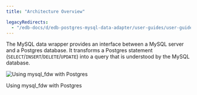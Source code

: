 ```yaml
---
title: "Architecture Overview"

legacyRedirects:
  - "/edb-docs/d/edb-postgres-mysql-data-adapter/user-guides/user-guide/2.5.5/architecture_overview.html"
---
```


<div id="architecture_overview" class="registered_link"></div>

The MySQL data wrapper provides an interface between a MySQL server and a Postgres database. It transforms a Postgres statement (`SELECT`/`INSERT`/`DELETE`/`UPDATE`) into a query that is understood by the MySQL database.

![Using mysql_fdw with Postgres](images/mysql_server_with_postgres.png)

Using mysql_fdw with Postgres
